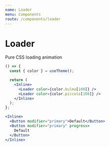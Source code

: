 ```yaml
---
name: Loader
menu: Components
route: /components/loader
---
```


# Loader

Pure CSS loading animation

```jsx react-live
() => {
  const { color } = useTheme();

  return (
    <Inline>
      <Loader color={color.bulma[100]} />
      <Loader color={color.piccolo[100]} />
    </Inline>
  );
};
```

```jsx react-live
<Inline>
  <Button modifier="primary">Default</Button>
  <Button modifier="primary" progress>
    Default
  </Button>
</Inline>
```
